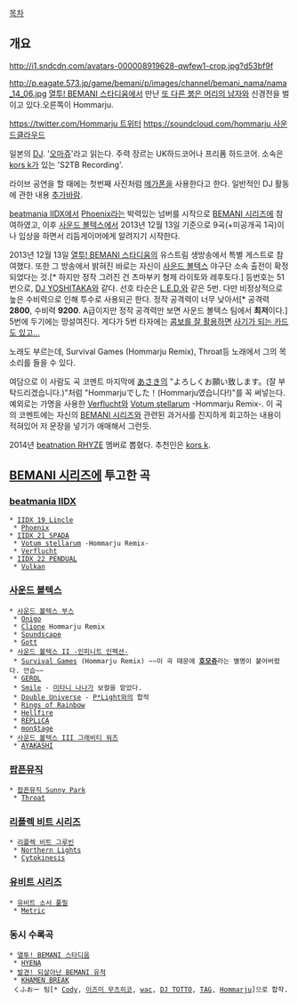 [[목차]]

== 개요 ==
http://i1.sndcdn.com/avatars-000008919628-qwfew1-crop.jpg?d53bf9f

http://p.eagate.573.jp/game/bemani/p/images/channel/bemani_nama/nama_14_06.jpg
[[열투! BEMANI 스타디움]]에서 만난 [[Akhuta|또 다른 붉은 머리의 남자]]와 신경전을 벌이고 있다.오른쪽이 Hommarju.

[[https://twitter.com/Hommarju 트위터]]
[[https://soundcloud.com/hommarju 사운드클라우드]]

일본의 [[DJ]]. '[[오마주|오마쥬]]'라고 읽는다. 주력 장르는 UK하드코어나 프리폼 하드코어. 소속은 [[kors k]]가 있는 'S2TB Recording'.

라이브 공연을 할 때에는 첫번째 사진처럼 [[메가폰]]을 사용한다고 한다. 일반적인 DJ 활동에 관한 내용 [[추가바람]].

[[beatmania IIDX]]에서 [[Phoenix]]라는 박력있는 넘버를 시작으로 [[BEMANI 시리즈]]에 참여하였고, 이후 [[사운드 볼텍스]]에서 2013년 12월 13일 기준으로 9곡(+미공개곡 1곡)이나 입상을 하면서 리듬게이머에게 알려지기 시작한다.

2013년 12월 13일 [[열투! BEMANI 스타디움]]의 유스트림 생방송에서 특별 게스트로 참여했다. 또한 그 방송에서 밝혀진 바로는 자신이 [[사운드 볼텍스]] 야구단 소속 출전이 확정되었다는 것.[* 하지만 정작 그려진 건 츠마부키 형제 라이토와 레후토다.] 등번호는 51번으로, [[DJ YOSHITAKA]]와 같다. 선호 타순은 [[L.E.D.]]와 같은 5번. 다만 비정상적으로 높은 수비력으로 인해 투수로 사용되곤 한다. 정작 공격력이 너무 낮아서[* 공격력 '''2800''', 수비력 '''9200'''. A급이지만 정작 공격력만 보면 사운드 볼텍스 팀에서 '''최저'''이다.] 5번에 두기에는 망설여진다. 게다가 5번 타자에는 [[Des-ROW|콤보를 잘 활용하면]] [[이즈미 무츠히코|사기가 되는 카드도 있고...]]

노래도 부르는데, Survival Games (Hommarju Remix), Throat등 노래에서 그의 목소리를 들을 수 있다.

여담으로 이 사람도 곡 코멘트 마지막에 [[あさき]]의 "よろしくお願い致します。(잘 부탁드리겠습니다.)"처럼 "Hommarjuでした！(Hommarju였습니다!)"를 꼭 써넣는다. 예외로는 가명을 사용한 [[Verflucht]]와 [[Votum stellarum]] -Hommarju Remix-. 이 곡의 코멘트에는 자신의 [[BEMANI 시리즈]]와 관련된 과거사를 진지하게 회고하는 내용이 적혀있어 저 문장을 넣기가 애매해서 그런듯.

2014년 [[beatnation RHYZE]] 멤버로 뽑혔다. 추천인은 [[kors k]].

== [[BEMANI 시리즈]]에 투고한 곡 ==
=== [[beatmania IIDX]] ===
 * [[beatmania IIDX 19 Lincle|IIDX 19 Lincle]]
  * [[Phoenix]]
 * [[beatmania IIDX 21 SPADA|IIDX 21 SPADA]]
  * [[Votum stellarum]] -Hommarju Remix-
  * [[Verflucht]]
 * [[beatmania IIDX 22 PENDUAL|IIDX 22 PENDUAL]]
  * [[Vulkan]]

=== [[사운드 볼텍스]] ===
 * [[사운드 볼텍스 부스]]
  * [[Onigo]]
  * [[Clione]] Hommarju Remix
  * [[Soundscape(비마니 시리즈)|Soundscape]]
  * [[Gott]]
 * [[사운드 볼텍스 II -인피니트 인펙션-]]
  * [[Survival Games]] (Hommarju Remix) ~~이 곡 때문에 '''[[호모]]쥬'''라는 별명이 붙어버렸다. 안습~~
  * [[GEROL]]
  * [[Smile(비마니 시리즈)|Smile]] - [[미타니 나나]]가 보컬을 맡았다.
  * [[Double Universe]] - [[P*Light]]와의 합작
  * [[Rings of Rainbow]]
  * [[Hellfire]]
  * [[REPLiCA]]
  * [[mon$tage]]
 * [[사운드 볼텍스 III 그래비티 워즈]]
  * [[AYAKASHI]]

=== [[팝픈뮤직]] ===
 * [[팝픈뮤직 Sunny Park]]
  * [[Throat]]

=== [[리플렉 비트 시리즈]] ===
 * [[리플렉 비트 그루빈]]
  * [[Northern Lights]]
  * [[Cytokinesis]]

=== [[유비트 시리즈]] ===
 * [[유비트 소서 풀필]]
  * [[Metric]]

=== 동시 수록곡 ===
 * [[열투! BEMANI 스타디움]]
  * [[HYENA]]
 * [[발견! 되살아난 BEMANI 유적]]
  * [[KHAMEN BREAK]]
  くふおー 팀[* [[Cody]], [[이즈미 무츠히코]], [[wac]], [[DJ TOTTO]], [[TAG]], [[Hommarju]]]으로 합작.
